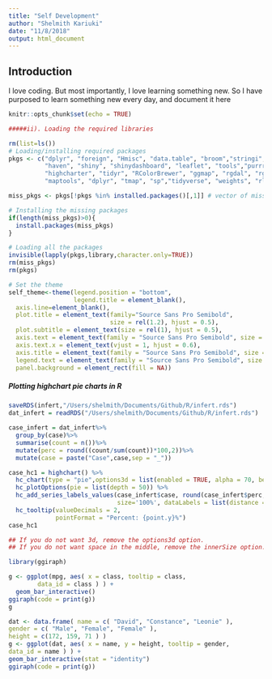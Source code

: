 ```yaml
---
title: "Self Development"
author: "Shelmith Kariuki"
date: "11/8/2018"
output: html_document
---
```


## Introduction

I love coding. But most importantly, I love learning something new. So I have purposed to learn something new every day, and document it here


```r
knitr::opts_chunk$set(echo = TRUE)

```


```r
#####ii). Loading the required libraries

rm(list=ls())
# Loading/installing required packages
pkgs <- c("dplyr", "foreign", "Hmisc", "data.table", "broom","stringi", "DT","treemap",
          "haven", "shiny", "shinydashboard", "leaflet", "tools","purrr","assertthat",
          "highcharter", "tidyr", "RColorBrewer", "ggmap", "rgdal", "rgeos", 
          "maptools", "dplyr", "tmap", "sp","tidyverse", "weights", "rlang", "dummies")

miss_pkgs <- pkgs[!pkgs %in% installed.packages()[,1]] # vector of missing packages

# Installing the missing packages
if(length(miss_pkgs)>0){
  install.packages(miss_pkgs)
}

# Loading all the packages
invisible(lapply(pkgs,library,character.only=TRUE))
rm(miss_pkgs)
rm(pkgs)
```

```r

# Set the theme
self_theme<-theme(legend.position = "bottom",
                  legend.title = element_blank(),
  axis.line=element_blank(),
  plot.title = element_text(family="Source Sans Pro Semibold", 
                            size = rel(1.2), hjust = 0.5),
  plot.subtitle = element_text(size = rel(1), hjust = 0.5),
  axis.text = element_text(family = "Source Sans Pro Semibold", size = rel(0.9)),
  axis.text.x = element_text(vjust = 1, hjust = 0.6),
  axis.title = element_text(family = "Source Sans Pro Semibold", size = rel(1.0)),
  legend.text = element_text(family = "Source Sans Pro Semibold", size = rel(1.0)),
  panel.background = element_rect(fill = NA))
```

##### Plotting highchart pie charts in R

```r

saveRDS(infert,"/Users/shelmith/Documents/Github/R/infert.rds")
dat_infert = readRDS("/Users/shelmith/Documents/Github/R/infert.rds")

case_infert = dat_infert%>%
  group_by(case)%>%
  summarise(count = n())%>%
  mutate(perc = round((count/sum(count))*100,2))%>%
  mutate(case = paste("Case",case,sep = "_"))

case_hc1 = highchart() %>% 
  hc_chart(type = "pie",options3d = list(enabled = TRUE, alpha = 70, beta = 0)) %>% 
  hc_plotOptions(pie = list(depth = 50)) %>% 
  hc_add_series_labels_values(case_infert$case, round(case_infert$perc,2), innerSize = "60%", 
                              size='100%', dataLabels = list(distance = -40, format = '{point.y}%')) %>%
  hc_tooltip(valueDecimals = 2,
             pointFormat = "Percent: {point.y}%")
case_hc1

## If you do not want 3d, remove the options3d option.
## If you do not want space in the middle, remove the innerSize option.

library(ggiraph)

g <- ggplot(mpg, aes( x = class, tooltip = class,
        data_id = class ) ) +
  geom_bar_interactive()
ggiraph(code = print(g))
g

dat <- data.frame( name = c( "David", "Constance", "Leonie" ),
gender = c( "Male", "Female", "Female" ),
height = c(172, 159, 71 ) )
g <- ggplot(dat, aes( x = name, y = height, tooltip = gender,
data_id = name ) ) +
geom_bar_interactive(stat = "identity")
ggiraph(code = print(g))
```


